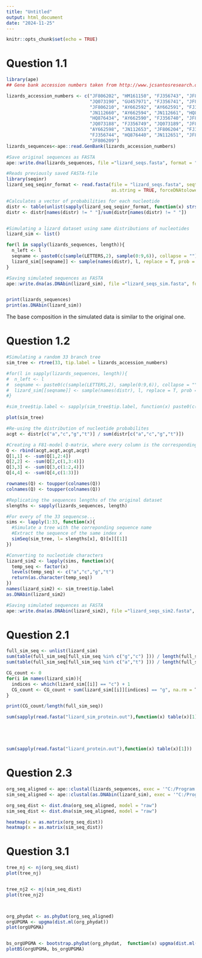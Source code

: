 ---
title: "Untitled"
output: html_document
date: "2024-11-25"
---

```{r setup, include=FALSE}
knitr::opts_chunk$set(echo = TRUE)
```

# Question 1.1

```{r}
library(ape)
## Gene bank accession numbers taken from http://www.jcsantosresearch.org/Class_2014_Spring_Comparative/pdf/week_2/Jan_13_15_2015_GenBank_part_2.pdf

lizards_accession_numbers <- c("JF806202", "HM161150", "FJ356743", "JF806205", 
                               "JQ073190", "GU457971", "FJ356741", "JF806207",
                               "JF806210", "AY662592", "AY662591", "FJ356748",       
                               "JN112660", "AY662594", "JN112661", "HQ876437", 
                               "HQ876434", "AY662590", "FJ356740", "JF806214", 
                               "JQ073188", "FJ356749", "JQ073189", "JF806216", 
                               "AY662598", "JN112653", "JF806204", "FJ356747", 
                               "FJ356744", "HQ876440", "JN112651", "JF806215",
                               "JF806209") 
lizards_sequences<-ape::read.GenBank(lizards_accession_numbers)

#Save original sequences as FASTA
ape::write.dna(lizards_sequences, file ="lizard_seqs.fasta", format = "fasta", append =FALSE, nbcol = 6, colsep = " ", colw = 10)

#Reads previously saved FASTA-file
library(seqinr)
lizard_seq_seqinr_format <- read.fasta(file = "lizard_seqs.fasta", seqtype = "DNA",
                                       as.string = TRUE, forceDNAtolower = FALSE)

#Calculates a vector of probabilities for each nucleotide
distr <- table(unlist(sapply(lizard_seq_seqinr_format, function(x) strsplit(x,split = ""))))
distr <- distr[names(distr) != " "]/sum(distr[names(distr) != " "])


#Simulating a lizard dataset using same distributions of nucleotides
lizard_sim <- list()

for(l in sapply(lizards_sequences, length)){
  n_left <- l
  seqname <- paste0(c(sample(LETTERS,2), sample(0:9,6)), collapse = "")
  lizard_sim[[seqname]] <- sample(names(distr), l, replace = T, prob = distr)
}

#Saving simulated sequences as FASTA
ape::write.dna(as.DNAbin(lizard_sim), file ="lizard_seqs_sim.fasta", format = "fasta", append =FALSE, nbcol = 6, colsep = " ", colw = 10)


print(lizards_sequences)
print(as.DNAbin(lizard_sim))
```

The base composition in the simulated data is similar to the original one.

# Question 1.2

```{r}
#Simulating a random 33 branch tree
sim_tree <- rtree(33, tip.label = lizards_accession_numbers)

#for(l in sapply(lizards_sequences, length)){
#  n_left <- l
#  seqname <- paste0(c(sample(LETTERS,2), sample(0:9,6)), collapse = "")
#  lizard_sim[[seqname]] <- sample(names(distr), l, replace = T, prob = distr)
#}

#sim_tree$tip.label <- sapply(sim_tree$tip.label, function(x) paste0(c(sample(LETTERS,2), sample(0:9,6)), collapse = ""))

plot(sim_tree)

#Re-using the distribution of nucleotide probabilites
acgt <- distr[c("a","c","g","t")] / sum(distr[c("a","c","g","t")])

#Creating a F81-model Q-matrix, where every column is the corresponding nucleotides occurence rate and each row should sum up to 0
Q <- rbind(acgt,acgt,acgt,acgt)
Q[1,1] <- -sum(Q[1,2:4])
Q[2,2] <- -sum(Q[2,c(1,3:4)])
Q[3,3] <- -sum(Q[3,c(1:2,4)])
Q[4,4] <- -sum(Q[4,c(1:3)])

rownames(Q) <- toupper(colnames(Q))
colnames(Q) <- toupper(colnames(Q))

#Replicating the sequences lengths of the original dataset
slengths <- sapply(lizards_sequences, length)

#For every of the 33 sequencse...
sims <- lapply(1:33, function(x){
  #Simulate a tree with the correponding sequence name
  #Extract the sequence of the same index x
  simSeq(sim_tree, l= slengths[x], Q)[x][[1]]
})

#Converting to nucleotide characters
lizard_sim2 <- lapply(sims, function(x){
  temp_seq <- factor(x)
  levels(temp_seq) <- c("a","c","g","t")
  return(as.character(temp_seq))
})
names(lizard_sim2) <- sim_tree$tip.label
as.DNAbin(lizard_sim2)

#Saving simulated sequences as FASTA
ape::write.dna(as.DNAbin(lizard_sim2), file ="lizard_seqs_sim2.fasta", format = "fasta", append =FALSE, nbcol = 6, colsep = " ", colw = 10)
```

# Question 2.1

```{r}

full_sim_seq <- unlist(lizard_sim)
sum(table(full_sim_seq[full_sim_seq %in% c("g","c") ])) / length(full_sim_seq)
sum(table(full_sim_seq[full_sim_seq %in% c("a","t") ])) / length(full_sim_seq)

CG_count <- 0
for(i in names(lizard_sim)){
  indices <- which(lizard_sim[[i]] == "c") + 1
  CG_count <- CG_count + sum(lizard_sim[[i]][indices] == "g", na.rm = T)
}

print(CG_count/length(full_sim_seq))

sum(sapply(read.fasta("lizard_sim_protein.out"),function(x) table(x)[1]))





sum(sapply(read.fasta("lizard_protein.out"),function(x) table(x)[1]))
```

# Question 2.3

```{r}
org_seq_aligned <- ape::clustal(lizards_sequences, exec = '"C:/Program Files (x86)/ClustalW2/clustalw2.exe"')
sim_seq_aligned <- ape::clustal(as.DNAbin(lizard_sim), exec = '"C:/Program Files (x86)/ClustalW2/clustalw2.exe"')

org_seq_dist <- dist.dna(org_seq_aligned, model = "raw") 
sim_seq_dist <- dist.dna(sim_seq_aligned, model = "raw")

heatmap(x = as.matrix(org_seq_dist))
heatmap(x = as.matrix(sim_seq_dist))
```

# Question 3.1

```{r}
tree_nj <- nj(org_seq_dist)
plot(tree_nj)


tree_nj2 <- nj(sim_seq_dist)
plot(tree_nj2)



org_phydat <- as.phyDat(org_seq_aligned)
orgUPGMA <- upgma(dist.ml(org_phydat))
plot(orgUPGMA)


bs_orgUPGMA <- bootstrap.phyDat(org_phydat,  function(x) upgma(dist.ml(x)), bs = 40)
plotBS(orgUPGMA, bs_orgUPGMA)
```
